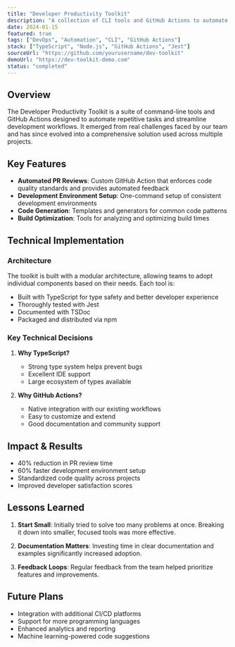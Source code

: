 ```yaml
---
title: "Developer Productivity Toolkit"
description: "A collection of CLI tools and GitHub Actions to automate common development tasks and improve team productivity."
date: 2024-01-15
featured: true
tags: ["DevOps", "Automation", "CLI", "GitHub Actions"]
stack: ["TypeScript", "Node.js", "GitHub Actions", "Jest"]
sourceUrl: "https://github.com/yourusername/dev-toolkit"
demoUrl: "https://dev-toolkit-demo.com"
status: "completed"
---
```


## Overview

The Developer Productivity Toolkit is a suite of command-line tools and GitHub Actions designed to automate repetitive tasks and streamline development workflows. It emerged from real challenges faced by our team and has since evolved into a comprehensive solution used across multiple projects.

## Key Features

- **Automated PR Reviews**: Custom GitHub Action that enforces code quality standards and provides automated feedback
- **Development Environment Setup**: One-command setup of consistent development environments
- **Code Generation**: Templates and generators for common code patterns
- **Build Optimization**: Tools for analyzing and optimizing build times

## Technical Implementation

### Architecture

The toolkit is built with a modular architecture, allowing teams to adopt individual components based on their needs. Each tool is:

- Built with TypeScript for type safety and better developer experience
- Thoroughly tested with Jest
- Documented with TSDoc
- Packaged and distributed via npm

### Key Technical Decisions

1. **Why TypeScript?**

   - Strong type system helps prevent bugs
   - Excellent IDE support
   - Large ecosystem of types available

2. **Why GitHub Actions?**
   - Native integration with our existing workflows
   - Easy to customize and extend
   - Good documentation and community support

## Impact & Results

- 40% reduction in PR review time
- 60% faster development environment setup
- Standardized code quality across projects
- Improved developer satisfaction scores

## Lessons Learned

1. **Start Small**: Initially tried to solve too many problems at once. Breaking it down into smaller, focused tools was more effective.

2. **Documentation Matters**: Investing time in clear documentation and examples significantly increased adoption.

3. **Feedback Loops**: Regular feedback from the team helped prioritize features and improvements.

## Future Plans

- Integration with additional CI/CD platforms
- Support for more programming languages
- Enhanced analytics and reporting
- Machine learning-powered code suggestions
